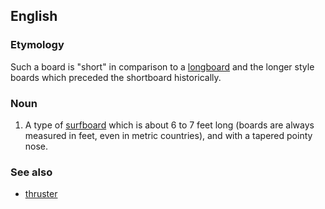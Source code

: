 ==English==
{{wikipedia}}

===Etymology===
Such a board is "short" in comparison to a [[longboard]] and the longer style boards which preceded the shortboard historically.

===Noun===
{{en-noun}}
# {{label|en|surfing}} A type of [[surfboard]] which is about 6 to 7 feet long (boards are always measured in feet, even in metric countries), and with a tapered pointy nose.

===See also===
* [[thruster]]